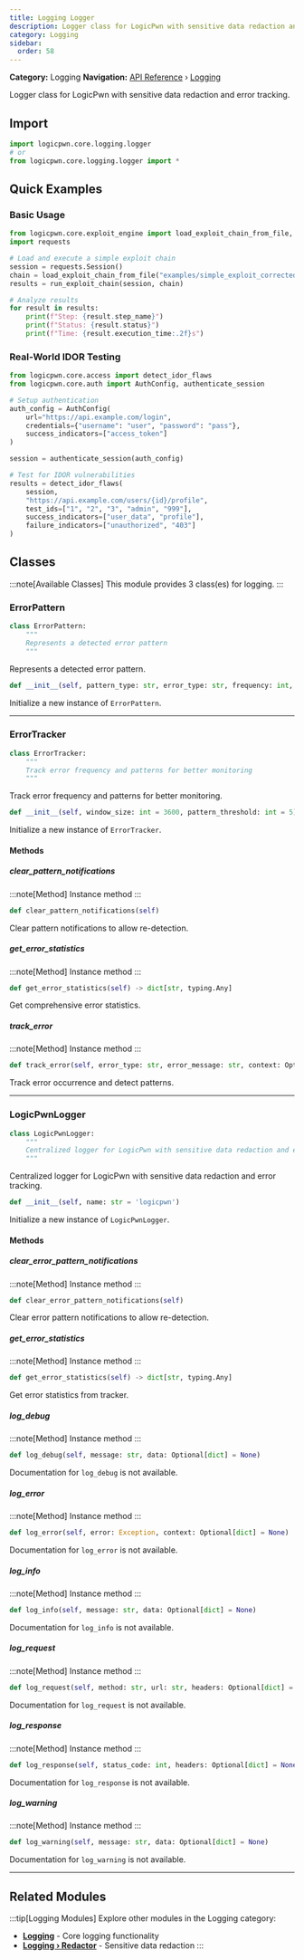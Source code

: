 ```yaml
---
title: Logging Logger
description: Logger class for LogicPwn with sensitive data redaction and error tracking
category: Logging
sidebar:
  order: 58
---
```



**Category:** Logging
**Navigation:** [API Reference](../) › [Logging](../logging)

Logger class for LogicPwn with sensitive data redaction and error tracking.

## Import

```python
import logicpwn.core.logging.logger
# or
from logicpwn.core.logging.logger import *
```


## Quick Examples

### Basic Usage

```python
from logicpwn.core.exploit_engine import load_exploit_chain_from_file, run_exploit_chain
import requests

# Load and execute a simple exploit chain
session = requests.Session()
chain = load_exploit_chain_from_file("examples/simple_exploit_corrected.yaml")
results = run_exploit_chain(session, chain)

# Analyze results
for result in results:
    print(f"Step: {result.step_name}")
    print(f"Status: {result.status}")
    print(f"Time: {result.execution_time:.2f}s")
```

### Real-World IDOR Testing

```python
from logicpwn.core.access import detect_idor_flaws
from logicpwn.core.auth import AuthConfig, authenticate_session

# Setup authentication
auth_config = AuthConfig(
    url="https://api.example.com/login",
    credentials={"username": "user", "password": "pass"},
    success_indicators=["access_token"]
)

session = authenticate_session(auth_config)

# Test for IDOR vulnerabilities
results = detect_idor_flaws(
    session,
    "https://api.example.com/users/{id}/profile",
    test_ids=["1", "2", "3", "admin", "999"],
    success_indicators=["user_data", "profile"],
    failure_indicators=["unauthorized", "403"]
)
```


## Classes

:::note[Available Classes]
This module provides 3 class(es) for logging.
:::

### ErrorPattern

<Tabs>
<TabItem label="Overview">

```python
class ErrorPattern:
    """
    Represents a detected error pattern
    """
```

Represents a detected error pattern.

</TabItem>
<TabItem label="Constructor">

```python
def __init__(self, pattern_type: str, error_type: str, frequency: int, recommendation: str, first_occurrence: float, last_occurrence: float) -> None
```

Initialize a new instance of `ErrorPattern`.

</TabItem>
</Tabs>


---

### ErrorTracker

<Tabs>
<TabItem label="Overview">

```python
class ErrorTracker:
    """
    Track error frequency and patterns for better monitoring
    """
```

Track error frequency and patterns for better monitoring.

</TabItem>
<TabItem label="Constructor">

```python
def __init__(self, window_size: int = 3600, pattern_threshold: int = 5)
```

Initialize a new instance of `ErrorTracker`.

</TabItem>
</Tabs>

#### Methods

##### clear_pattern_notifications

:::note[Method]
Instance method
:::

```python
def clear_pattern_notifications(self)
```

Clear pattern notifications to allow re-detection.

##### get_error_statistics

:::note[Method]
Instance method
:::

```python
def get_error_statistics(self) -> dict[str, typing.Any]
```

Get comprehensive error statistics.

##### track_error

:::note[Method]
Instance method
:::

```python
def track_error(self, error_type: str, error_message: str, context: Optional[dict] = None) -> Optional[logicpwn.core.logging.logger.ErrorPattern]
```

Track error occurrence and detect patterns.


---

### LogicPwnLogger

<Tabs>
<TabItem label="Overview">

```python
class LogicPwnLogger:
    """
    Centralized logger for LogicPwn with sensitive data redaction and error tracking
    """
```

Centralized logger for LogicPwn with sensitive data redaction and error tracking.

</TabItem>
<TabItem label="Constructor">

```python
def __init__(self, name: str = 'logicpwn')
```

Initialize a new instance of `LogicPwnLogger`.

</TabItem>
</Tabs>

#### Methods

##### clear_error_pattern_notifications

:::note[Method]
Instance method
:::

```python
def clear_error_pattern_notifications(self)
```

Clear error pattern notifications to allow re-detection.

##### get_error_statistics

:::note[Method]
Instance method
:::

```python
def get_error_statistics(self) -> dict[str, typing.Any]
```

Get error statistics from tracker.

##### log_debug

:::note[Method]
Instance method
:::

```python
def log_debug(self, message: str, data: Optional[dict] = None)
```

Documentation for `log_debug` is not available.

##### log_error

:::note[Method]
Instance method
:::

```python
def log_error(self, error: Exception, context: Optional[dict] = None)
```

Documentation for `log_error` is not available.

##### log_info

:::note[Method]
Instance method
:::

```python
def log_info(self, message: str, data: Optional[dict] = None)
```

Documentation for `log_info` is not available.

##### log_request

:::note[Method]
Instance method
:::

```python
def log_request(self, method: str, url: str, headers: Optional[dict] = None, params: Optional[dict] = None, body: Optional[Any] = None, timeout: Optional[int] = None)
```

Documentation for `log_request` is not available.

##### log_response

:::note[Method]
Instance method
:::

```python
def log_response(self, status_code: int, headers: Optional[dict] = None, body: Optional[Any] = None, response_time: Optional[float] = None)
```

Documentation for `log_response` is not available.

##### log_warning

:::note[Method]
Instance method
:::

```python
def log_warning(self, message: str, data: Optional[dict] = None)
```

Documentation for `log_warning` is not available.


---


## Related Modules

:::tip[Logging Modules]
Explore other modules in the Logging category:

- **[Logging](../logging)** - Core logging functionality
- **[Logging › Redactor](../logging/redactor)** - Sensitive data redaction
:::
